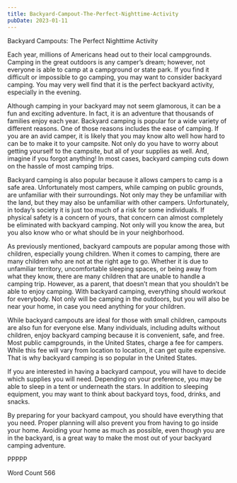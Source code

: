```yaml
---
title: Backyard-Campout-The-Perfect-Nighttime-Activity
pubDate: 2023-01-11
---
```


Backyard Campouts: The Perfect Nighttime Activity
	
Each year, millions of Americans head out to their local campgrounds. Camping in the great outdoors is any camper’s dream; however, not everyone is able to camp at a campground or state park.  If you find it difficult or impossible to go camping, you may want to consider backyard camping.  You may very well find that it is the perfect backyard activity, especially in the evening.  

Although camping in your backyard may not seem glamorous, it can be a fun and exciting adventure.  In fact, it is an adventure that thousands of families enjoy each year.  Backyard camping is popular for a wide variety of different reasons. One of those reasons includes the ease of camping. If you are an avid camper, it is likely that you may know alto well how hard to can be to make it to your campsite.  Not only do you have to worry about getting yourself to the campsite, but all of your supplies as well. And, imagine if you forgot anything!  In most cases, backyard camping cuts down on the hassle of most camping trips.

Backyard camping is also popular because it allows campers to camp is a safe area.  Unfortunately most campers, while camping on public grounds, are unfamiliar with their surroundings. Not only may they be unfamiliar with the land, but they may also be unfamiliar with other campers.  Unfortunately, in today’s society it is just too much of a risk for some individuals. If physical safety is a concern of yours, that concern can almost completely be eliminated with backyard camping. Not only will you know the area, but you also know who or what should be in your neighborhood.  

As previously mentioned, backyard campouts are popular among those with children, especially young children.  When it comes to camping, there are many children who are not at the right age to go.   Whether it is due to unfamiliar territory, uncomfortable sleeping spaces, or being away from what they know, there are many children that are unable to handle a camping trip.  However, as a parent, that doesn’t mean that you shouldn’t be able to enjoy camping. With backyard camping, everything should workout for everybody.  Not only will be camping in the outdoors, but you will also be near your home, in case you need anything for your children.

While backyard campouts are ideal for those with small children, campouts are also fun for everyone else.  Many individuals, including adults without children, enjoy backyard camping because it is convenient, safe, and free.  Most public campgrounds, in the United States, charge a fee for campers.  While this fee will vary from location to location, it can get quite expensive. That is why backyard camping is so popular in the United States.

If you are interested in having a backyard campout, you will have to decide which supplies you will need.  Depending on your preference, you may be able to sleep in a tent or underneath the stars.  In addition to sleeping equipment, you may want to think about backyard toys, food, drinks, and snacks.

By preparing for your backyard campout, you should have everything that you need. Proper planning will also prevent you from having to go inside your home. Avoiding your home as much as possible, even though you are in the backyard, is a great way to make the most out of your backyard camping adventure.

PPPPP

Word Count 566